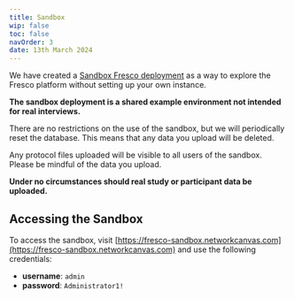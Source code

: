 ```yaml
---
title: Sandbox
wip: false
toc: false
navOrder: 3
date: 13th March 2024
---
```


We have created a [Sandbox Fresco deployment](https://fresco-sandbox.networkcanvas.com) as a way to explore the Fresco platform without setting up your own instance.

**The sandbox deployment is a shared example environment not intended for real interviews.**

There are no restrictions on the use of the sandbox, but we will periodically reset the database. This means that any data you upload will be deleted.

<TipBox danger>

Any protocol files uploaded will be visible to all users of the sandbox. Please be mindful of the data you upload.

**Under no circumstances should real study or participant data be uploaded.**

</TipBox>

## Accessing the Sandbox

To access the sandbox, visit [https://fresco-sandbox.networkcanvas.com](https://fresco-sandbox.networkcanvas.com) and use the following credentials:

- **username**: `admin`
- **password**: `Administrator1!`
